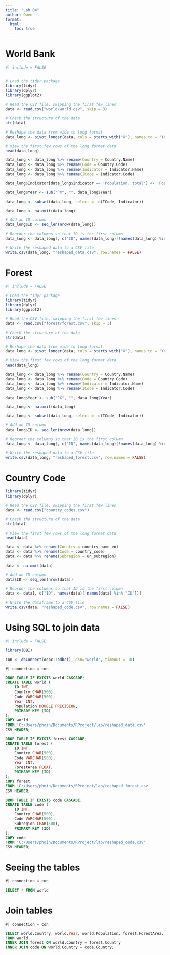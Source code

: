 ```yaml
---
title: "Lab 04"
author: Owen
format:
  html:
    toc: true
---
```


# World Bank

```r
#| include = FALSE


# Load the tidyr package
library(tidyr)
library(dplyr)
library(ggplot2)

# Read the CSV file, skipping the first few lines
data <- read.csv("world/world.csv", skip = 3)

# Check the structure of the data
str(data)

# Reshape the data from wide to long format
data_long <- pivot_longer(data, cols = starts_with("X"), names_to = "Year", values_to = "Population")

# View the first few rows of the long format data
head(data_long)

data_long <- data_long %>% rename(Country = Country.Name)
data_long <- data_long %>% rename(Code = Country.Code)
data_long <- data_long %>% rename(Indicator = Indicator.Name)
data_long <- data_long %>% rename(ICode = Indicator.Code)

data_long$Indicator[data_long$Indicator == 'Population, total'] <- 'Population' 

data_long$Year <- sub("^X", "", data_long$Year)

data_long <- subset(data_long, select = -c(ICode, Indicator))

data_long <- na.omit(data_long)

# Add an ID column
data_long$ID <- seq_len(nrow(data_long))

# Reorder the columns so that ID is the first column
data_long <- data_long[, c("ID", names(data_long)[!names(data_long) %in% "ID"])]

# Write the reshaped data to a CSV file
write.csv(data_long, "reshaped_data.csv", row.names = FALSE)

```

# Forest

```r
#| include = FALSE

# Load the tidyr package
library(tidyr)
library(dplyr)
library(ggplot2)

# Read the CSV file, skipping the first few lines
data <- read.csv("forest/forest.csv", skip = 3)

# Check the structure of the data
str(data)

# Reshape the data from wide to long format
data_long <- pivot_longer(data, cols = starts_with("X"), names_to = "Year", values_to = "ForestArea")

# View the first few rows of the long format data
head(data_long)

data_long <- data_long %>% rename(Country = Country.Name)
data_long <- data_long %>% rename(Code = Country.Code)
data_long <- data_long %>% rename(Indicator = Indicator.Name)
data_long <- data_long %>% rename(ICode = Indicator.Code)

data_long$Year <- sub("^X", "", data_long$Year)

data_long <- na.omit(data_long)

data_long <- subset(data_long, select = -c(ICode, Indicator))

# Add an ID column
data_long$ID <- seq_len(nrow(data_long))

# Reorder the columns so that ID is the first column
data_long <- data_long[, c("ID", names(data_long)[!names(data_long) %in% "ID"])]

# Write the reshaped data to a CSV file
write.csv(data_long, "reshaped_forest.csv", row.names = FALSE)

```

# Country Code

```r
library(tidyr)
library(dplyr)

# Read the CSV file, skipping the first few lines
data <- read.csv("country_codes.csv")

# Check the structure of the data
str(data)

# View the first few rows of the long format data
head(data)

data <- data %>% rename(Country = country_name_en)
data <- data %>% rename(Code = country_code)
data <- data %>% rename(Subregion = un_subregion)

data <- na.omit(data)

# Add an ID column
data$ID <- seq_len(nrow(data))

# Reorder the columns so that ID is the first column
data <- data[, c("ID", names(data)[!names(data) %in% "ID"])]

# Write the dataframe to a CSV file
write.csv(data, "reshaped_code.csv", row.names = FALSE)

```

# Using SQL to join data 

```r
#| include = FALSE

library(DBI)

con <- dbConnect(odbc::odbc(), dsn="world", timeout = 10)

```

```sql
#| connection = con

DROP TABLE IF EXISTS world CASCADE;
CREATE TABLE world (
    ID INT,
    Country CHAR(500),
    Code VARCHAR(500),
    Year INT,
    Population DOUBLE PRECISION,
    PRIMARY KEY (ID)
);
COPY world 
FROM 'C:/Users/phoin/Documents/RProject/lab/reshaped_data.csv'
CSV HEADER;

DROP TABLE IF EXISTS forest CASCADE;
CREATE TABLE forest (
    ID INT,
    Country CHAR(500),
    Code VARCHAR(500),
    Year INT,
    ForestArea FLOAT,
    PRIMARY KEY (ID)
);
COPY forest 
FROM 'C:/Users/phoin/Documents/RProject/lab/reshaped_forest.csv'
CSV HEADER;

DROP TABLE IF EXISTS code CASCADE;
CREATE TABLE code (
    ID INT,
    Country CHAR(500),
    Code VARCHAR(500),
    Subregion CHAR(500),
    PRIMARY KEY (ID)
);
COPY code 
FROM 'C:/Users/phoin/Documents/RProject/lab/reshaped_code.csv'
CSV HEADER;

```

# Seeing the tables

```sql
#| connection = con  

SELECT * FROM world
```

# Join tables
```sql
#| connection = con  

SELECT world.Country, world.Year, world.Population, forest.ForestArea, code.Subregion
FROM world
INNER JOIN forest ON world.Country = forest.Country
INNER JOIN code ON world.Country = code.Country;
```




